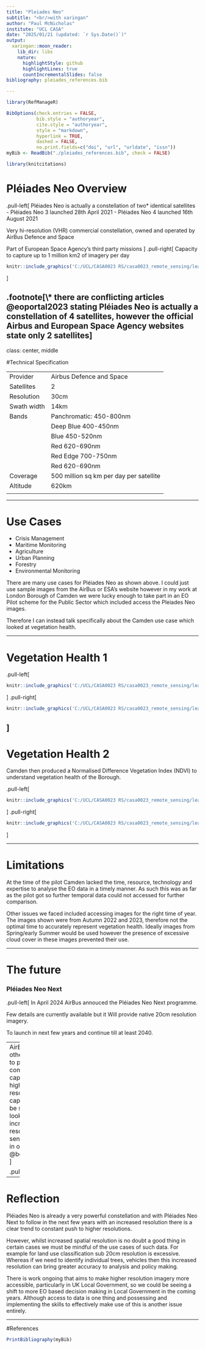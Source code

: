 ```yaml
---
title: "Pleiades Neo"
subtitle: "<br/>with xaringan"
author: "Paul McNicholas"
institute: "UCL CASA"
date: "2025/01/21 (updated: `r Sys.Date()`)"
output:
  xaringan::moon_reader:
    lib_dir: libs
    nature:
      highlightStyle: github
      highlightLines: true
      countIncrementalSlides: false
bibliography: pleiades_references.bib

---
```

```r
library(RefManageR)

BibOptions(check.entries = FALSE,
           bib.style = "authoryear",
           cite.style = "authoryear",
           style = "markdown",
           hyperlink = TRUE,
           dashed = FALSE,
           no.print.fields=c("doi", "url", "urldate", "issn"))
myBib <- ReadBib("./pleiades_references.bib", check = FALSE)

library(knitcitations)
```

# Pléiades Neo Overview
.pull-left[
Pléiades Neo is actually a constellation of two* identical satellites
  - Pléiades Neo 3 launched 28th April 2021 
  - Pléiades Neo 4 launched 16th August 2021
  
Very hi-resolution (VHR) commercial constellation, owned and operated by AirBus Defence and Space

Part of European Space Agency's third party missions
]
.pull-right[
Capacity to capture up to 1 million km2 of imagery per day

```r
knitr::include_graphics('C:/UCL/CASA0023 RS/casa0023_remote_sensing/learningdiary/images/pleiades_neo_background.png')
```
]

.footnote[\* there are conflicting articles  @eoportal2023 stating Pléiades Neo is actually a constellation of 4 satellites, however the official Airbus and European Space Agency websites state only 2 satellites]
---
class: center, middle

#Technical Specification

|   |   |
|---|---|
|Provider| Airbus Defence and Space |
|Satellites | 2 |
|Resolution| 30cm |
|Swath width| 14km |
|Bands| Panchromatic: 450-800nm |
|| Deep Blue 400-450nm |
|| Blue 450-520nm |
|| Red 620-690nm |
|| Red Edge 700-750nm |
|| Red 620-690nm |
|Coverage| 500 million sq km per day per satellite |
|Altitude| 620km |
|   |   |

---

# Use Cases

- Crisis Management
- Maritime Monitoring
- Agriculture
- Urban Planning
- Forestry
- Environmental Monitoring

There are many use cases for Pléiades Neo as shown above. I could just use sample images from the AirBus or ESA's website however in my work at London Borough of Camden we were lucky enough to take part in an EO Pilot scheme for the Public Sector which included access the Pleiades Neo images. 

Therefore I can instead talk specifically about the Camden use case which looked at vegetation health. 

---

# Vegetation Health 1

.pull-left[
```r
knitr::include_graphics('C:/UCL/CASA0023 RS/casa0023_remote_sensing/learningdiary/images/pleiades_rgb.png')
```
]
.pull-right[
```r
knitr::include_graphics('C:/UCL/CASA0023 RS/casa0023_remote_sensing/learningdiary/images/pleiades_NIR_EIR_DeepBlue.png')
```
]
---

# Vegetation Health 2

Camden then produced a Normalised Difference Vegetation Index (NDVI) to understand vegetation health of the Borough.

.pull-left[
```r
knitr::include_graphics('C:/UCL/CASA0023 RS/casa0023_remote_sensing/learningdiary/images/ndvi2022.png')
```
]
.pull-right[
```r
knitr::include_graphics('C:/UCL/CASA0023 RS/casa0023_remote_sensing/learningdiary/images/ndvi2023.png')
```
]

---

# Limitations 

At the time of the pilot Camden lacked the time, resource, technology and expertise to analyse the EO data in a timely manner.  As such this was as far as the pilot got so further temporal data could not accessed for further comparison.

Other issues we faced included accessing images for the right time of year. The images shown were from Autumn 2022 and 2023, therefore not the optimal time to accurately represent vegetation health.  Ideally images from Spring/early Summer would be used however the presence of excessive cloud cover in these images prevented their use.

---

# The future
### Pléiades Neo Next
.pull-left[
In April 2024 AirBus annouced the Pléiades Neo Next programme.

Few details are currently available but it Will provide native 20cm resolution imagery.

To launch in next few years and continue till at least 2040.

----
AirBus and others continue to push commercial EO capabilities with higher resolution capture.  This be seen by looking at the increase in high resolution sensors that are in orbit @belward2015.
]

.pull-right[
```r
knitr::include_graphics('C:/UCL/CASA0023 RS/casa0023_remote_sensing/learningdiary/images/sensors_per_res_chart.jpg')
```
]
---

# Reflection

Pléiades Neo is already a very powerful constellation and with Pléiades Neo Next to follow in the next few years with an increased resolution there is a clear trend to constant push to higher resolutions.

However, whilst increased spatial resolution is no doubt a good thing in certain cases we must be mindful of the use cases of such data.  For example for land use classification sub 20cm resolution is excessive. Whereas if we need to identify individual trees, vehicles then this increased resolution can bring greater accuracy to analysis and policy making.

There is work ongoing that aims to make higher resolution imagery more accessible, particularly in UK Local Government, so we could be seeing a shift to more EO based decision making in Local Government in the coming years. Although access to data is one thing and possessing and implementing the skills to effectively make use of this is another issue entirely.

---

#References
```r
PrintBibliography(myBib)
```